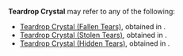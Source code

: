 {{Disambiguation}}
'''Teardrop Crystal''' may refer to any of the following:
* [[Teardrop Crystal (Fallen Tears)]], obtained in {{Quest|Fallen Tears}}.
* [[Teardrop Crystal (Stolen Tears)]], obtained in {{Quest|Stolen Tears}}.
* [[Teardrop Crystal (Hidden Tears)]], obtained in {{Quest|Hidden Tears}}.